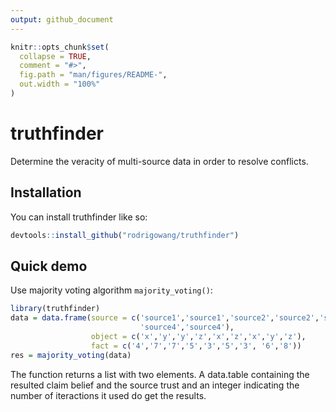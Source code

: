 ```yaml
---
output: github_document
---
```


<!-- README.md is generated from README.Rmd. Please edit that file -->

```r
knitr::opts_chunk$set(
  collapse = TRUE,
  comment = "#>",
  fig.path = "man/figures/README-",
  out.width = "100%"
)
```

# truthfinder

<!-- badges: start -->

<!-- badges: end -->

Determine the veracity of multi-source data in order to resolve
conflicts.

## Installation

You can install truthfinder like so:

``` r
devtools::install_github("rodrigowang/truthfinder")
```

## Quick demo

Use majority voting algorithm `majority_voting()`:

``` r
library(truthfinder)
data = data.frame(source = c('source1','source1','source2','source2','source3','source3','source4',
                             'source4','source4'),
                  object = c('x','y','y','z','x','z','x','y','z'),
                  fact = c('4','7','7','5','3','5','3', '6','8'))
res = majority_voting(data)
```

The function returns a list with two elements. A data.table containing
the resulted claim belief and the source trust and an integer indicating
the number of iteractions it used do get the results.
